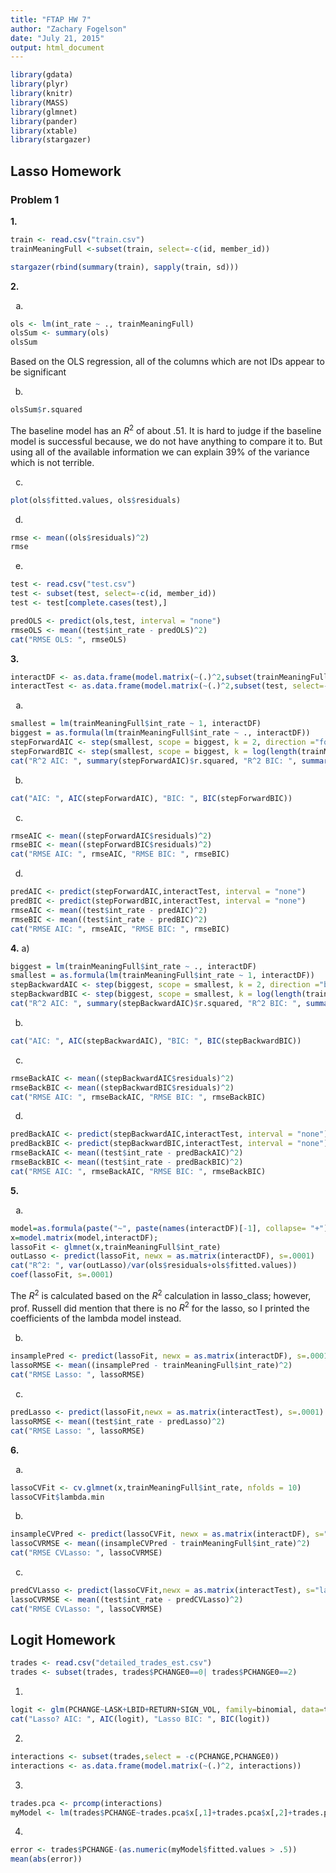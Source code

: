 ```yaml
---
title: "FTAP HW 7"
author: "Zachary Fogelson"
date: "July 21, 2015"
output: html_document
---
```


```r
library(gdata)
library(plyr)
library(knitr)
library(MASS)
library(glmnet)
library(pander)
library(xtable)
library(stargazer)
```

## Lasso Homework

### Problem 1

**1.**
```r
train <- read.csv("train.csv")
trainMeaningFull <-subset(train, select=-c(id, member_id))
```

```r
stargazer(rbind(summary(train), sapply(train, sd)))
```

**2.**

a) 

```r
ols <- lm(int_rate ~ ., trainMeaningFull)
olsSum <- summary(ols)
olsSum
```

Based on the OLS regression, all of the columns which are not IDs appear to be significant

b)

```r
olsSum$r.squared
```

The baseline model has an $R^2$ of about .51. It is hard to judge if the baseline model is successful because, we do not have anything to compare it to. But using all of the available information we can explain 39% of the variance which is not terrible.

c)

```r
plot(ols$fitted.values, ols$residuals)
```

d)

```r
rmse <- mean((ols$residuals)^2)
rmse
```

e)

```r
test <- read.csv("test.csv")
test <- subset(test, select=-c(id, member_id))
test <- test[complete.cases(test),]
```

```r
predOLS <- predict(ols,test, interval = "none")
rmseOLS <- mean((test$int_rate - predOLS)^2)
cat("RMSE OLS: ", rmseOLS)
```


**3.**

```r
interactDF <- as.data.frame(model.matrix(~(.)^2,subset(trainMeaningFull, select=-c(int_rate))))
interactTest <- as.data.frame(model.matrix(~(.)^2,subset(test, select=-c(int_rate))))
```

a) 
```r
smallest = lm(trainMeaningFull$int_rate ~ 1, interactDF)
biggest = as.formula(lm(trainMeaningFull$int_rate ~ ., interactDF))
stepForwardAIC <- step(smallest, scope = biggest, k = 2, direction ="forward", trace = F)
stepForwardBIC <- step(smallest, scope = biggest, k = log(length(trainMeaningFull$int_rate)), direction ="forward", trace = F)
cat("R^2 AIC: ", summary(stepForwardAIC)$r.squared, "R^2 BIC: ", summary(stepForwardBIC)$r.squared)
```


b)
```r
cat("AIC: ", AIC(stepForwardAIC), "BIC: ", BIC(stepForwardBIC))
```

c)
```r
rmseAIC <- mean((stepForwardAIC$residuals)^2)
rmseBIC <- mean((stepForwardBIC$residuals)^2)
cat("RMSE AIC: ", rmseAIC, "RMSE BIC: ", rmseBIC)
```

d)
```r
predAIC <- predict(stepForwardAIC,interactTest, interval = "none")
predBIC <- predict(stepForwardBIC,interactTest, interval = "none")
rmseAIC <- mean((test$int_rate - predAIC)^2)
rmseBIC <- mean((test$int_rate - predBIC)^2)
cat("RMSE AIC: ", rmseAIC, "RMSE BIC: ", rmseBIC)
```


**4.**
a)
```r
biggest = lm(trainMeaningFull$int_rate ~ ., interactDF)
smallest = as.formula(lm(trainMeaningFull$int_rate ~ 1, interactDF))
stepBackwardAIC <- step(biggest, scope = smallest, k = 2, direction ="backward", trace = F)
stepBackwardBIC <- step(biggest, scope = smallest, k = log(length(trainMeaningFull$int_rate)), direction ="backward", trace = F)
cat("R^2 AIC: ", summary(stepBackwardAIC)$r.squared, "R^2 BIC: ", summary(stepBackwardBIC)$r.squared)
```

b)

```r
cat("AIC: ", AIC(stepBackwardAIC), "BIC: ", BIC(stepBackwardBIC))
```

c)
```r
rmseBackAIC <- mean((stepBackwardAIC$residuals)^2)
rmseBackBIC <- mean((stepBackwardBIC$residuals)^2)
cat("RMSE AIC: ", rmseBackAIC, "RMSE BIC: ", rmseBackBIC)
```

d)
```r
predBackAIC <- predict(stepBackwardAIC,interactTest, interval = "none")
predBackBIC <- predict(stepBackwardBIC,interactTest, interval = "none")
rmseBackAIC <- mean((test$int_rate - predBackAIC)^2)
rmseBackBIC <- mean((test$int_rate - predBackBIC)^2)
cat("RMSE AIC: ", rmseBackAIC, "RMSE BIC: ", rmseBackBIC)
```

**5.**

a)
```r
model=as.formula(paste("~", paste(names(interactDF)[-1], collapse= "+")))
x=model.matrix(model,interactDF);
lassoFit <- glmnet(x,trainMeaningFull$int_rate)
outLasso <- predict(lassoFit, newx = as.matrix(interactDF), s=.0001)
cat("R^2: ", var(outLasso)/var(ols$residuals+ols$fitted.values))
coef(lassoFit, s=.0001)
```

The $R^2$ is calculated based on the $R^2$ calculation in lasso_class; however, prof. Russell did mention that there is no $R^2$ for the lasso, so I printed the coefficients of the lambda model instead. 

b) 

```r
insamplePred <- predict(lassoFit, newx = as.matrix(interactDF), s=.0001)
lassoRMSE <- mean((insamplePred - trainMeaningFull$int_rate)^2)
cat("RMSE Lasso: ", lassoRMSE)
```

c)
```r
predLasso <- predict(lassoFit,newx = as.matrix(interactTest), s=.0001)
lassoRMSE <- mean((test$int_rate - predLasso)^2)
cat("RMSE Lasso: ", lassoRMSE)
```

**6.**

a)
```r
lassoCVFit <- cv.glmnet(x,trainMeaningFull$int_rate, nfolds = 10)
lassoCVFit$lambda.min
```

b)
```r
insampleCVPred <- predict(lassoCVFit, newx = as.matrix(interactDF), s="lambda.min")
lassoCVRMSE <- mean((insampleCVPred - trainMeaningFull$int_rate)^2)
cat("RMSE CVLasso: ", lassoCVRMSE)
```

c)
```r
predCVLasso <- predict(lassoCVFit,newx = as.matrix(interactTest), s="lambda.min")
lassoCVRMSE <- mean((test$int_rate - predCVLasso)^2)
cat("RMSE CVLasso: ", lassoCVRMSE)
```


## Logit Homework

```r
trades <- read.csv("detailed_trades_est.csv")
trades <- subset(trades, trades$PCHANGE0==0| trades$PCHANGE0==2) 
```

1)

```r
logit <- glm(PCHANGE~LASK+LBID+RETURN+SIGN_VOL, family=binomial, data=trades)
cat("Lasso? AIC: ", AIC(logit), "Lasso BIC: ", BIC(logit))
```


2)

```r
interactions <- subset(trades,select = -c(PCHANGE,PCHANGE0))
interactions <- as.data.frame(model.matrix(~(.)^2, interactions))
```

3)

```r
trades.pca <- prcomp(interactions)
myModel <- lm(trades$PCHANGE~trades.pca$x[,1]+trades.pca$x[,2]+trades.pca$x[,3])
```

4)
```r
error <- trades$PCHANGE-(as.numeric(myModel$fitted.values > .5))
mean(abs(error))
```
